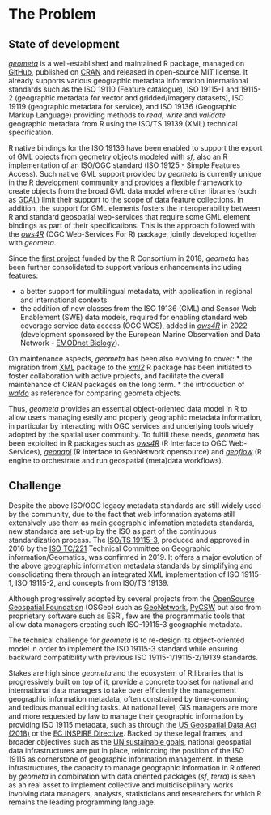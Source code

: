 # The Problem

## State of development

[_geometa_](https://cran.r-project.org/package=geometa) is a well-established and maintained R package, managed on [GitHub](https://github.com/eblondel/geometa), published on [CRAN](https://cran.r-project.org/package=geometa) and released in open-source MIT license. It already supports various geographic metadata information international standards such as the ISO 19110 (Feature catalogue), ISO 19115-1 and 19115-2 (geographic metadata for vector and gridded/imagery datasets), ISO 19119 (geographic metadata for service), and ISO 19136 (Geographic Markup Language) providing methods to _read_, _write_ and _validate_ geographic metadata from R using the ISO/TS 19139 (XML) technical specification. 

R native bindings for the ISO 19136 have been enabled to support the export of GML objects from geometry objects modeled with [_sf_](https://cran.r-project.org/package=sf), also an R implementation of an ISO/OGC standard (ISO 19125 - Simple Features Access). Such native GML support provided by _geometa_ is currently unique in the R development community and provides a flexible framework to create objects from the broad GML data model where other libraries (such as [GDAL](https://gdal.org/drivers/vector/gml.html)) limit their support to the scope of data feature collections. In addition, the support for GML elements fosters the interoperability between R and standard geospatial web-services that require some GML element bindings as part of their specifications. This is the approach followed with the [_ows4R_](https://cran.r-project.org/package=ows4R) (OGC Web-Services For R) package, jointly developed together with _geometa_.

Since the [first project](https://www.r-consortium.org/projects/awarded-projects/2018-group-2#strengthening+of+r+in+support+of+spatial+data+infrastructures+management+:+geometa+and+ows4r+r+packages) funded by the R Consortium in 2018, _geometa_ has been further consolidated to support various enhancements including features:

* a better support for multilingual metadata, with application in regional and international contexts
* the addition of new classes from the ISO 19136 (GML) and Sensor Web Enablement (SWE) data models, required for enabling standard web coverage service data access (OGC WCS), added in [_ows4R_](https://cran.r-project.org/package=ows4R) in 2022 (development sponsored by the European Marine Observation and Data Network - [EMODnet Biology](https://emodnet.ec.europa.eu/en/biology)).

On maintenance aspects, _geometa_ has been also evolving to cover:
* the migration from [XML](https://cran.r-project.org/package=XML) package to the [_xml2_](https://github.com/r-lib/xml2) R package has been initiated to foster collaboration with active projects, and facilitate the overall maintenance of CRAN packages on the long term.
* the introduction of [_waldo_](https://waldo.r-lib.org/) as reference for comparing geometa objects.

Thus, _geometa_ provides an essential object-oriented data model in R to allow users managing easily and properly geographic metadata information, in particular by interacting with OGC services and underlying tools widely adopted by the spatial user community. To fulfill these needs, _geometa_ has been exploited in R packages such as [_ows4R_](https://cran.r-project.org/package=ows4R) (R Interface to OGC Web-Services), [_geonapi_](https://cran.r-project.org/package=geonapi) (R Interface to GeoNetwork opensource) and [_geoflow_](https://github.com/r-geoflow/geoflow) (R engine to orchestrate and run geospatial (meta)data workflows).


## Challenge

Despite the above ISO/OGC legacy metadata standards are still widely used by the community, due to the fact that web information systems still extensively use them as main geographic infomation metadata standards, new standards are set-up by the ISO as part of the continuous standardization process. The [ISO/TS 19115-3](https://www.iso.org/standard/32579.html), produced and approved in 2016 by the [ISO TC/221](https://www.iso.org/fr/committee/54904.html) Technical Committee on Geographic information/Geomatics, was confirmed in 2019. It offers a major evolution of the above geographic information metadata standards by simplifying and consolidating them through an integrated XML implementation of ISO 19115-1, ISO 19115-2, and concepts from ISO/TS 19139.

Although progressively adopted by several projects from the [OpenSource Geospatial Foundation](https://www.osgeo.org/) (OSGeo) such as [GeoNetwork](https://www.osgeo.org/projects/geonetwork/), [PyCSW](https://www.osgeo.org/projects/pycsw/) but also from proprietary software such as ESRI, few are the programmatic tools that allow data managers creating such ISO-19115-3 geographic metadata. 

The technical challenge for _geometa_ is to re-design its object-oriented model in order to implement the ISO 19115-3 standard while ensuring backward compatibility with previous ISO 19115-1/19115-2/19139 standards.

Stakes are high since _geometa_ and the ecosystem of R libraries that is progressively built on top of it, provide a concrete toolset for national and international data managers to take over efficiently the management geographic information metadata, often constrained by time-consuming and tedious manual editing tasks. At national level, GIS managers are more and more requested by law to manage their geographic information by providing ISO 19115 metadata, such as through the [US Geospatial Data Act (2018)](https://www.fgdc.gov/gda/online) or the [EC INSPIRE Directive](https://inspire.ec.europa.eu/). Backed by these legal frames, and broader objectives such as the [UN sustainable goals](https://www.iso.org/sdgs.html), national geospatial data infrastructures are put in place, reinforcing the position of the ISO 19115 as cornerstone of geographic information management. In these infrastructures, the capacity to manage geographic information in R offered by _geometa_ in combination with data oriented packages (_sf_, _terra_) is seen as an real asset to implement collective and multidisciplinary works involving data managers, analysts, statisticians and researchers for which R remains the leading programming language. 
